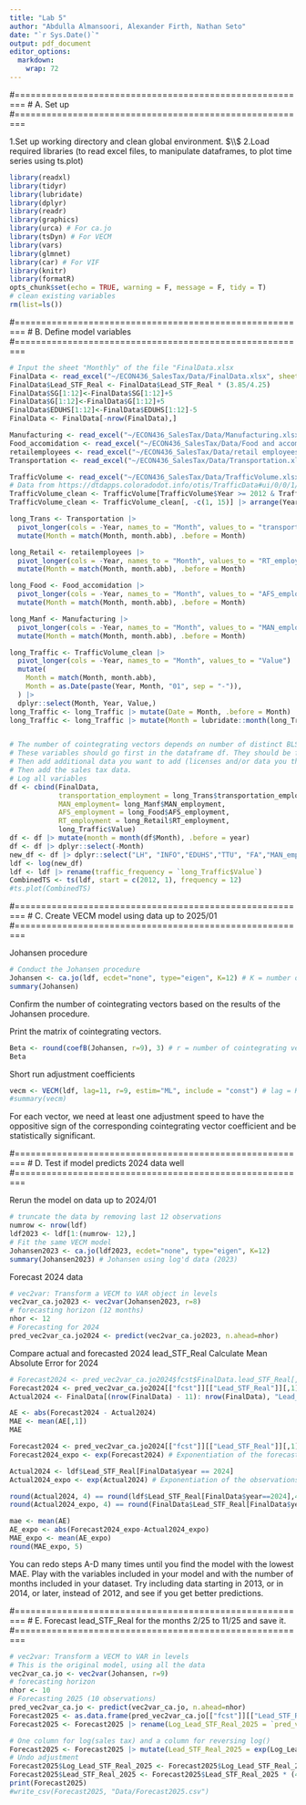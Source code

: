 ```yaml
---
title: "Lab 5"
author: "Abdulla Almansoori, Alexander Firth, Nathan Seto"
date: "`r Sys.Date()`"
output: pdf_document
editor_options: 
  markdown: 
    wrap: 72
---
```


#========================================================
# A. Set up
#========================================================

1.Set up working directory and clean global environment. 
$\\$
2.Load required libraries (to read excel files, to manipulate dataframes, to plot time series using ts.plot)

```r
library(readxl)
library(tidyr)
library(lubridate)
library(dplyr)
library(readr)
library(graphics)
library(urca) # For ca.jo
library(tsDyn) # For VECM
library(vars)
library(glmnet)
library(car) # For VIF
library(knitr)
library(formatR)
opts_chunk$set(echo = TRUE, warning = F, message = F, tidy = T)
# clean existing variables
rm(list=ls())
```

#========================================================
# B. Define model variables
#========================================================

```r
# Input the sheet "Monthly" of the file "FinalData.xlsx
FinalData <- read_excel("~/ECON436_SalesTax/Data/FinalData.xlsx", sheet = 1)
FinalData$Lead_STF_Real <- FinalData$Lead_STF_Real * (3.85/4.25)
FinalData$SG[1:12]<-FinalData$SG[1:12]+5
FinalData$G[1:12]<-FinalData$G[1:12]+5
FinalData$EDUHS[1:12]<-FinalData$EDUHS[1:12]-5
FinalData <- FinalData[-nrow(FinalData),]

Manufacturing <- read_excel("~/ECON436_SalesTax/Data/Manufacturing.xlsx")
Food_accomidation <- read_excel("~/ECON436_SalesTax/Data/Food and accomidation.xlsx")
retailemployees <- read_excel("~/ECON436_SalesTax/Data/retail employees.xlsx")
Transportation <- read_excel("~/ECON436_SalesTax/Data/Transportation.xlsx")

TrafficVolume <- read_excel("~/ECON436_SalesTax/Data/TrafficVolume.xlsx") 
# Data from https://dtdapps.coloradodot.info/otis/TrafficData#ui/0/0/1/station/000127/criteria/27425//false/true/
TrafficVolume_clean <- TrafficVolume[TrafficVolume$Year >= 2012 & TrafficVolume$Year <= 2024, ]
TrafficVolume_clean <- TrafficVolume_clean[, -c(1, 15)] |> arrange(Year)

long_Trans <- Transportation |> 
  pivot_longer(cols = -Year, names_to = "Month", values_to = "transportation_employment") |> 
  mutate(Month = match(Month, month.abb), .before = Month)

long_Retail <- retailemployees |> 
  pivot_longer(cols = -Year, names_to = "Month", values_to = "RT_employment") |> 
  mutate(Month = match(Month, month.abb), .before = Month)

long_Food <- Food_accomidation |> 
  pivot_longer(cols = -Year, names_to = "Month", values_to = "AFS_employment") |> 
  mutate(Month = match(Month, month.abb), .before = Month)

long_Manf <- Manufacturing |> 
  pivot_longer(cols = -Year, names_to = "Month", values_to = "MAN_employment") |> 
  mutate(Month = match(Month, month.abb), .before = Month)

long_Traffic <- TrafficVolume_clean |>
  pivot_longer(cols = -Year, names_to = "Month", values_to = "Value") |>
  mutate(
    Month = match(Month, month.abb),
    Month = as.Date(paste(Year, Month, "01", sep = "-")),
  ) |>
  dplyr::select(Month, Year, Value,)
long_Traffic <- long_Traffic |> mutate(Date = Month, .before = Month)
long_Traffic <- long_Traffic |> mutate(Month = lubridate::month(long_Traffic$Date))


# The number of cointegrating vectors depends on number of distinct BLS categories that you think are determined by the economic conditions of Larimer county.
# These variables should go first in the dataframe df. They should be followed by the variables that are driven state or country-level conditions.
# Then add additional data you want to add (licenses and/or data you think is cointegrated with the sales tax data).
# Then add the sales tax data.
# Log all variables
df <- cbind(FinalData, 
            transportation_employment = long_Trans$transportation_employment, 
            MAN_employment= long_Manf$MAN_employment, 
            AFS_employment = long_Food$AFS_employment, 
            RT_employment = long_Retail$RT_employment,
            long_Traffic$Value)
df <- df |> mutate(month = month(df$Month), .before = year)
df <- df |> dplyr::select(-Month)
new_df <- df |> dplyr::select("LH", "INFO","EDUHS","TTU", "FA","MAN_employment","AFS_employment","RT_employment", "long_Traffic$Value", "Lead_STF_Real")
ldf <- log(new_df)
ldf <- ldf |> rename(traffic_frequency = `long_Traffic$Value`)
CombinedTS <- ts(ldf, start = c(2012, 1), frequency = 12)
#ts.plot(CombinedTS)

```

#========================================================
# C. Create VECM model using data up to 2025/01
#========================================================


Johansen procedure

```r
# Conduct the Johansen procedure
Johansen <- ca.jo(ldf, ecdet="none", type="eigen", K=12) # K = number of periods in a year (4 if quarterly data, 12 if monthly data)
summary(Johansen)
```
Confirm the number of cointegrating vectors based on the results of the Johansen procedure.


Print the matrix of cointegrating vectors.

```r
Beta <- round(coefB(Johansen, r=9), 3) # r = number of cointegrating vectors
Beta
```


Short run adjustment coefficients

```r
vecm <- VECM(ldf, lag=11, r=9, estim="ML", include = "const") # lag = K-1
#summary(vecm)
```

For each vector, we need at least one adjustment speed to have the oppositive sign of the corresponding cointegrating vector coefficient and be statistically significant.


#========================================================
# D. Test if model predicts 2024 data well
#========================================================

Rerun the model on data up to 2024/01

```r
# truncate the data by removing last 12 observations
numrow <- nrow(ldf)
ldf2023 <- ldf[1:(numrow- 12),]
# Fit the same VECM model
Johansen2023 <- ca.jo(ldf2023, ecdet="none", type="eigen", K=12)
summary(Johansen2023) # Johansen using log'd data (2023)
```

Forecast 2024 data

```r
# vec2var: Transform a VECM to VAR object in levels
vec2var_ca.jo2023 <- vec2var(Johansen2023, r=8)
# forecasting horizon (12 months)
nhor <- 12 
# Forecasting for 2024
pred_vec2var_ca.jo2024 <- predict(vec2var_ca.jo2023, n.ahead=nhor)
```

Compare actual and forecasted 2024 lead_STF_Real
Calculate Mean Absolute Error for 2024

```r
# Forecast2024 <- pred_vec2var_ca.jo2024$fcst$FinalData.lead_STF_Real[,1] # returns NULL
Forecast2024 <- pred_vec2var_ca.jo2024[["fcst"]][["Lead_STF_Real"]][,1] # imported manually from RStudio
Actual2024 <- FinalData[(nrow(FinalData) - 11): nrow(FinalData), "Lead_STF_Real"]

AE <- abs(Forecast2024 - Actual2024)
MAE <- mean(AE[,1])
MAE

Forecast2024 <- pred_vec2var_ca.jo2024[["fcst"]][["Lead_STF_Real"]][,1] # Predicts log(Lead_STF_Real) from ldf2023
Forecast2024_expo <- exp(Forecast2024) # Exponentiation of the forecast to undo log() function

Actual2024 <- ldf$Lead_STF_Real[FinalData$year == 2024]
Actual2024_expo <- exp(Actual2024) # Exponentiation of the observations to undo log() function

round(Actual2024, 4) == round(ldf$Lead_STF_Real[FinalData$year==2024],4)
round(Actual2024_expo, 4) == round(FinalData$Lead_STF_Real[FinalData$year == 2024], 4)

mae <- mean(AE)
AE_expo <- abs(Forecast2024_expo-Actual2024_expo)
MAE_expo <- mean(AE_expo)
round(MAE_expo, 5)
```

You can redo steps A-D many times until you find the model with the lowest MAE. 
Play with the variables included in your model and with the number of months included in your dataset. Try including data starting in 2013, or in 2014, or later, instead of 2012, and see if you get better predictions.

#========================================================
# E. Forecast lead_STF_Real for the months 2/25 to 11/25 and save it.
#========================================================

```r
# vec2var: Transform a VECM to VAR in levels
# This is the original model, using all the data
vec2var_ca.jo <- vec2var(Johansen, r=9)
# forecasting horizon
nhor <- 10 
# Forecasting 2025 (10 observations)
pred_vec2var_ca.jo <- predict(vec2var_ca.jo, n.ahead=nhor)
Forecast2025 <- as.data.frame(pred_vec2var_ca.jo[["fcst"]][["Lead_STF_Real"]][,1])
Forecast2025 <- Forecast2025 |> rename(Log_Lead_STF_Real_2025 = `pred_vec2var_ca.jo[["fcst"]][["Lead_STF_Real"]][, 1]`)

# One column for log(sales tax) and a column for reversing log()
Forecast2025 <- Forecast2025 |> mutate(Lead_STF_Real_2025 = exp(Log_Lead_STF_Real_2025))
# Undo adjustment
Forecast2025$Log_Lead_STF_Real_2025 <- Forecast2025$Log_Lead_STF_Real_2025 * (4.25/3.85)
Forecast2025$Lead_STF_Real_2025 <- Forecast2025$Lead_STF_Real_2025 * (4.25/3.85)
print(Forecast2025)
#write_csv(Forecast2025, "Data/Forecast2025.csv")
```



